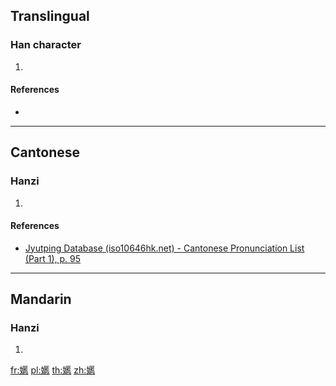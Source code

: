 {{character info/new}}
==Translingual==

===Han character===
{{Han char|rn=38|rad=女|as=15|sn=18|four=|canj=VSRP|ids=⿰女慝}}

# {{defn|Han|sort=女15}}

====References====
* {{Han ref|kx=0273.210|dkj=06853|hdz=21085.130|uh=5B3A|ud=23354}}

----

==Cantonese==

===Hanzi===
{{yue-hanzi|jyut=[[nik1]], [[lik1]]|y=nik1, lik1}}

# {{defn|lang=yue|sort=女15}}

====References====
* [http://www.iso10646hk.net/jp/document/download.jsp Jyutping Database (iso10646hk.net) - Cantonese Pronunciation List (Part 1), p. 95]

----

==Mandarin==

===Hanzi===
{{cmn-hanzi|pin=[[nì]] ([[ni4]])|wg=ni<sup>4</sup>}}

# {{defn|lang=cmn|sort=女15}}

[[fr:嬺]]
[[pl:嬺]]
[[th:嬺]]
[[zh:嬺]]